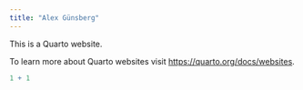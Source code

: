 ```yaml
---
title: "Alex Günsberg"
---
```


This is a Quarto website.

To learn more about Quarto websites visit <https://quarto.org/docs/websites>.

```r
1 + 1
```
